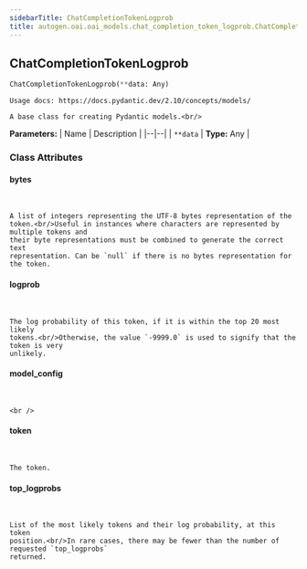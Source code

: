```yaml
---
sidebarTitle: ChatCompletionTokenLogprob
title: autogen.oai.oai_models.chat_completion_token_logprob.ChatCompletionTokenLogprob
---
```

<h2 id="autogen.oai.oai_models.chat_completion_token_logprob.ChatCompletionTokenLogprob" class="doc doc-heading">
    <code class="doc-symbol doc-symbol-heading doc-symbol-class"></code>
    <span class="doc doc-object-name doc-class-name">ChatCompletionTokenLogprob</span>
</h2>

```python
ChatCompletionTokenLogprob(**data: Any)
```

    Usage docs: https://docs.pydantic.dev/2.10/concepts/models/
    
    A base class for creating Pydantic models.<br/>

<b>Parameters:</b>
| Name | Description |
|--|--|
| `**data` | **Type:** Any |

### Class Attributes

<code class="doc-symbol doc-symbol-heading doc-symbol-attribute"></code>
#### bytes
<br />

    A list of integers representing the UTF-8 bytes representation of the token.<br/>Useful in instances where characters are represented by multiple tokens and
    their byte representations must be combined to generate the correct text
    representation. Can be `null` if there is no bytes representation for the token.

<code class="doc-symbol doc-symbol-heading doc-symbol-attribute"></code>
#### logprob
<br />

    The log probability of this token, if it is within the top 20 most likely
    tokens.<br/>Otherwise, the value `-9999.0` is used to signify that the token is very
    unlikely.

<code class="doc-symbol doc-symbol-heading doc-symbol-attribute"></code>
#### model_config
<br />

    <br />

<code class="doc-symbol doc-symbol-heading doc-symbol-attribute"></code>
#### token
<br />

    The token.

<code class="doc-symbol doc-symbol-heading doc-symbol-attribute"></code>
#### top_logprobs
<br />

    List of the most likely tokens and their log probability, at this token
    position.<br/>In rare cases, there may be fewer than the number of requested `top_logprobs`
    returned.